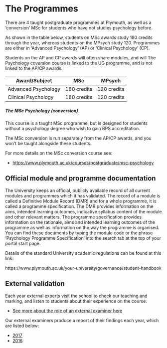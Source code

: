 # The Programmes

There are 4 taught postgraduate programmes at Plymouth, as well as a
'conversion' MSc for students who have not studies psychology before.

As shown in the table below, students on MSc awards study 180 credits through
the year, whereas students on the MPsych study 120. Programmes are either in
'Advanced Psychology' (AP) or 'Clinical Psychology' (CP).

Students on the AP and CP awards will often share modules, and will The
Psychology coversion course is linked to the UG programme, and is not linked to
the AP/CP awards.

| Award/Subject       | MSc         | MPsych      |
| ------------------- | ----------- | ----------- |
| Advanced Psychology | 180 credits | 120 credits |
| Clinical Psychology | 180 credits | 120 credits |

##### The MSc Psychology (conversion)

This course is a taught MSc programme, but is designed for students without a
psychology degree who wish to gain BPS accreditation.

The MSc conversion is run separately from the AP/CP awards, and you won't be
taught alongside these students.

For more details on the MSc conversion course see:

-   <https://www.plymouth.ac.uk/courses/postgraduate/msc-psychology>

## Official module and programme documentation {-}

The University keeps an official, publicly available record of all current
modules and programmes which it has validated. The record of a module is called
a Definitive Module Record (DMR) and for a whole programme, it is called a
programme specification. The DMR provides information on the aims, intended
learning outcomes, indicative syllabus content of the module and other relevant
matters. The programme specification provides information on the rationale, aims
and intended learning outcomes of the programme as well as information on the
way the programme is organised. You can find these documents by typing the
module code or the phrase ‘Psychology Programme Specification’ into the search
tab at the top of your portal start page.

Details of the standard University academic regulations can be found at this
link:

https://www.plymouth.ac.uk/your-university/governance/student-handbook

## External validation

Each year external experts visit the school to check our teaching and marking,
and listen to students about their experience on the course.

-   [See more about the role of an external examiner here](https://www.heacademy.ac.uk/knowledge-hub/external-examining)

Our external examiners produce a report of their findings each year, which are
listed below:

-   [2017](ee/2017.pdf)
-   [2016](ee/2016.pdf)
